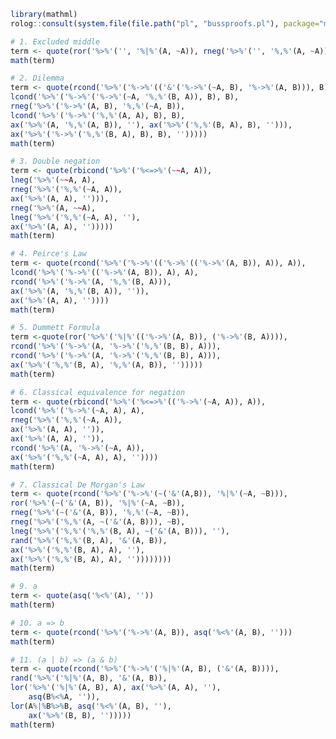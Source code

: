 ```r
library(mathml)
rolog::consult(system.file(file.path("pl", "bussproofs.pl"), package="mathml"))

# 1. Excluded middle
term <- quote(ror('%>%'('', '%|%'(A, ~A)), rneg('%>%'('', '%,%'(A, ~A)), ax('%>%'(A, A), ''))))
math(term)

# 2. Dilemma 
term <- quote(rcond('%>%'('%->%'(('&'('%->%'(~A, B), '%->%'(A, B))), B)), land('%>%'('&'('%->%'(~A, B),'%->%'(A, B)), B), 
lcond('%>%'('%->%'('%->%'(~A, '%,%'(B, A)), B), B), 
rneg('%>%'('%->%'(A, B), '%,%'(~A, B)), 
lcond('%>%'('%->%'('%,%'(A, A), B), B), 
ax('%>%'(A, '%,%'(A, B)), ''), ax('%>%'('%,%'(B, A), B), ''))), 
ax('%>%'('%->%'('%,%'(B, A), B), B), '')))))
math(term)

# 3. Double negation
term <- quote(rbicond('%>%'('%<=>%'(~~A, A)), 
lneg('%>%'(~~A, A), 
rneg('%>%'('%,%'(~A, A)), 
ax('%>%'(A, A), ''))), 
rneg('%>%'(A, ~~A), 
lneg('%>%'('%,%'(~A, A), ''), 
ax('%>%'(A, A), '')))))
math(term)

# 4. Peirce's Law
term <- quote(rcond('%>%'('%->%'(('%->%'(('%->%'(A, B)), A)), A)), 
lcond('%>%'('%->%'(('%->%'(A, B)), A), A), 
rcond('%>%'('%->%'(A, '%,%'(B, A))), 
ax('%>%'(A, '%,%'(B, A)), '')), 
ax('%>%'(A, A), ''))))
math(term)

# 5. Dummett Formula
term <-quote(ror('%>%'('%|%'(('%->%'(A, B)), ('%->%'(B, A)))), 
rcond('%>%'('%->%'(A, '%->%'('%,%'(B, B), A))), 
rcond('%>%'('%->%'(A, '%->%'('%,%'(B, B), A))), 
ax('%>%'('%,%'(B, A), '%,%'(A, B)), '')))))
math(term)

# 6. Classical equivalence for negation
term <- quote(rbicond('%>%'('%<=>%'(('%->%'(~A, A)), A)), 
lcond('%>%'('%->%'(~A, A), A), 
rneg('%>%'('%,%'(~A, A)), 
ax('%>%'(A, A), '')), 
ax('%>%'(A, A), '')), 
rcond('%>%'(A, '%->%'(~A, A)), 
ax('%>%'('%,%'(~A, A), A), ''))))
math(term)

# 7. Classical De Morgan's Law
term <- quote(rcond('%>%'('%->%'(~('&'(A,B)), '%|%'(~A, ~B))), 
ror('%>%'(~('&'(A, B)), '%|%'(~A, ~B)), 
rneg('%>%'(~('&'(A, B)), '%,%'(~A, ~B)), 
rneg('%>%'('%,%'(A, ~('&'(A, B))), ~B), 
lneg('%>%'('%,%'('%,%'(B, A), ~('&'(A, B))), ''), 
rand('%>%'('%,%'(B, A), '&'(A, B)), 
ax('%>%'('%,%'(B, A), A), ''), 
ax('%>%'('%,%'(B, A), A), ''))))))))
math(term)

# 9. a
term <- quote(asq('%<%'(A), ''))
math(term)

# 10. a => b
term <- quote(rcond('%>%'('%->%'(A, B)), asq('%<%'(A, B), '')))
math(term)

# 11. (a | b) => (a & b)
term <- quote(rcond('%>%'('%->%'('%|%'(A, B), ('&'(A, B)))), 
rand('%>%'('%|%'(A, B), '&'(A, B)), 
lor('%>%'('%|%'(A, B), A), ax('%>%'(A, A), ''), 
    asq(B%<%A, '')), 
lor(A%|%B%>%B, asq('%<%'(A, B), ''), 
    ax('%>%'(B, B), '')))))
math(term)

```